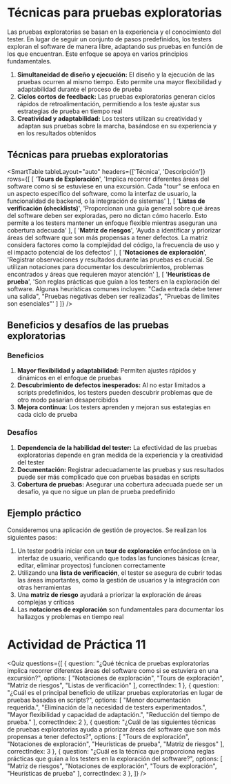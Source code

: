 # Técnicas para pruebas exploratorias
Las pruebas exploratorias se basan en la experiencia y el conocimiento del tester. En lugar de seguir un conjunto de pasos predefinidos, los testers exploran el software de manera libre, adaptando sus pruebas en función de los que encuentran. Este enfoque se apoya en varios principios fundamentales.

1. **Simultaneidad de diseño y ejecución:** El diseño y la ejecución de las pruebas ocurren al mismo tiempo. Esto permite una mayor flexibilidad y adaptabilidad durante el proceso de prueba
2. **Ciclos cortos de feedback:** Las pruebas exploratorias generan ciclos rápidos de retroalimentación, permitiendo a los teste ajustar sus estrategias de prueba en tiempo real
3. **Creatividad y adaptabilidad:** Los testers utilizan su creatividad y adaptan sus pruebas sobre la marcha, basándose en su experiencia y en los resultados obtenidos

## Técnicas para pruebas exploratorias

<SmartTable
	tableLayout="auto"
	headers={['Técnica', 'Descripción']}
	rows={[
		[
			'**Tours de Exploración**',
			'Implica recorrer diferentes áreas del software como si se estuviese en una excursión. Cada "tour" se enfoca en un aspecto específico del software, como la interfaz de usuario, la funcionalidad de backend, o la integración de sistemas'
		],
		[
			'**Listas de verificación (checklists)**',
			'Proporcionan una guía general sobre qué áreas del software deben ser exploradas, pero no dictan cómo hacerlo. Esto permite a los testers mantener un enfoque flexible mientras aseguran una cobertura adecuada'
		],
		[
			'**Matriz de riesgos**',
			'Ayuda a identificar y priorizar áreas del software que son más propensas a tener defectos. La matriz considera factores como la complejidad del código, la frecuencia de uso y el impacto potencial de los defectos'
		],
		[
			'**Notaciones de exploración**',
			'Registrar observaciones y resultados durante las pruebas es crucial. Se utilizan notaciones para documentar los descubrimientos, problemas encontrados y áreas que requieren mayor atención'
		],
		[
			'**Heurísticas de prueba**',
			'Son reglas prácticas que guían a los testers en la exploración del software. Algunas heurísticas comunes incluyen: "Cada entrada debe tener una salida", "Pruebas negativas deben ser realizadas", "Pruebas de límites son esenciales"'
		]
	]}
/>

## Beneficios y desafíos de las pruebas exploratorias

### Beneficios
1. **Mayor flexibilidad y adaptabilidad:** Permiten ajustes rápidos y dinámicos en el enfoque de pruebas
2. **Descubrimiento de defectos inesperados:** Al no estar limitados a scripts predefinidos, los testers pueden descubrir problemas que de otro modo pasarían desapercibidos
3. **Mejora continua:** Los testers aprenden y mejoran sus estategias en cada ciclo de prueba

### Desafíos

1. **Dependencia de la habilidad del tester:** La efectividad de las pruebas exploratorias depende en gran medida de la experiencia y la creatividad del tester
2. **Documentación:** Registrar adecuadamente las pruebas y sus resultados puede ser más complicado que con pruebas basadas en scripts
3. **Cobertura de pruebas:** Asegurar una cobertura adecuada puede ser un desafío, ya que no sigue un plan de prueba predefinido


## Ejemplo práctico
Consideremos una aplicación de gestión de proyectos. Se realizan los siguientes pasos:

1. Un tester podría iniciar con un **tour de exploración** enfocándose en la interfaz de usuario, verificando que todas las funciones básicas (crear, editar, eliminar proyectos) funcionen correctamente
2. Utilizando una **lista de verificación**, el tester se asegura de cubrir todas las áreas importantes, como la gestión de usuarios y la integración con otras herramientas
3. Una **matriz de riesgo** ayudará a priorizar la exploración de áreas complejas y críticas
4. Las **notaciones de exploración** son fundamentales para documentar los hallazgos y problemas en tiempo real

# Actividad de Práctica 11

<Quiz questions={[
	{
		question: "¿Qué técnica de pruebas exploratorias implica recorrer diferentes áreas del software como si se estuviera en una excursión?",
		options: [
			"Notaciones de exploración",
			"Tours de exploración",
			"Matriz de riesgos",
			"Listas de verificación"
		],
		correctIndex: 1
	},
    {
		question: "¿Cuál es el principal beneficio de utilizar pruebas exploratorias en lugar de pruebas basadas en scripts?",
		options: [
			"Menor documentación requerida.",
			"Eliminación de la necesidad de testers experimentados.",
			"Mayor flexibilidad y capacidad de adaptación.",
			"Reducción del tiempo de prueba."
		],
		correctIndex: 2
	},
    {
		question: "¿Cuál de las siguientes técnicas de pruebas exploratorias ayuda a priorizar áreas del software que son más propensas a tener defectos?",
		options: [
			"Tours de exploración",
			"Notaciones de exploración",
			"Heurísticas de prueba",
			"Matriz de riesgos"
		],
		correctIndex: 3
	},
    {
		question: "¿Cuál es la técnica que proporciona reglas prácticas que guían a los testers en la exploración del software?",
		options: [
			"Matriz de riesgos",
			"Notaciones de exploración",
			"Tours de exploración",
			"Heurísticas de prueba"
		],
		correctIndex: 3
	},
]} />